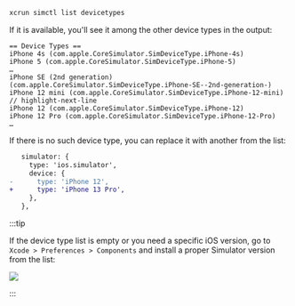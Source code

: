 
```bash
xcrun simctl list devicetypes
```

If it is available, you'll see it among the other device types in the output:

```plain text
== Device Types ==
iPhone 4s (com.apple.CoreSimulator.SimDeviceType.iPhone-4s)
iPhone 5 (com.apple.CoreSimulator.SimDeviceType.iPhone-5)
…
iPhone SE (2nd generation) (com.apple.CoreSimulator.SimDeviceType.iPhone-SE--2nd-generation-)
iPhone 12 mini (com.apple.CoreSimulator.SimDeviceType.iPhone-12-mini)
// highlight-next-line
iPhone 12 (com.apple.CoreSimulator.SimDeviceType.iPhone-12)
iPhone 12 Pro (com.apple.CoreSimulator.SimDeviceType.iPhone-12-Pro)
…
```

If there is no such device type, you can replace it with another from the list:

```diff
   simulator: {
     type: 'ios.simulator',
     device: {
-      type: 'iPhone 12',
+      type: 'iPhone 13 Pro',
     },
   },
```

:::tip

If the device type list is empty or you need a specific iOS version,
go to `Xcode > Preferences > Components` and install a proper Simulator version from the list:

![](../../img/xcode/install-simulator-runtime.png)

:::
